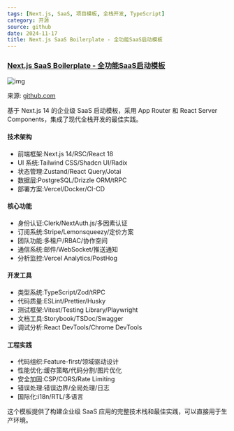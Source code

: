```yaml
---
tags: [Next.js, SaaS, 项目模板, 全栈开发, TypeScript]
category: 开源
source: github
date: 2024-11-17
title: Next.js SaaS Boilerplate - 全功能SaaS启动模板
---
```


### [Next.js SaaS Boilerplate - 全功能SaaS启动模板](https://github.com/ixartz/SaaS-Boilerplate)

![img](https://img.mengpeng.tech/i/2024/12/07/6753f79d1c934.webp)

来源: [github.com](https://github.com/ixartz/SaaS-Boilerplate)

基于 Next.js 14 的企业级 SaaS 启动模板，采用 App Router 和 React Server Components，集成了现代全栈开发的最佳实践。

#### 技术架构

-   前端框架:Next.js 14/RSC/React 18
-   UI 系统:Tailwind CSS/Shadcn UI/Radix
-   状态管理:Zustand/React Query/Jotai
-   数据层:PostgreSQL/Drizzle ORM/tRPC
-   部署方案:Vercel/Docker/CI-CD

#### 核心功能

-   身份认证:Clerk/NextAuth.js/多因素认证
-   订阅系统:Stripe/Lemonsqueezy/定价方案
-   团队功能:多租户/RBAC/协作空间
-   通信系统:邮件/WebSocket/推送通知
-   分析监控:Vercel Analytics/PostHog

#### 开发工具

-   类型系统:TypeScript/Zod/tRPC
-   代码质量:ESLint/Prettier/Husky
-   测试框架:Vitest/Testing Library/Playwright
-   文档工具:Storybook/TSDoc/Swagger
-   调试分析:React DevTools/Chrome DevTools

#### 工程实践

-   代码组织:Feature-first/领域驱动设计
-   性能优化:缓存策略/代码分割/图片优化
-   安全加固:CSP/CORS/Rate Limiting
-   错误处理:错误边界/全局处理/日志
-   国际化:i18n/RTL/多语言

这个模板提供了构建企业级 SaaS 应用的完整技术栈和最佳实践，可以直接用于生产环境。 